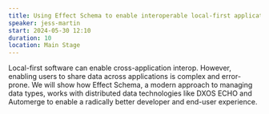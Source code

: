 ```yaml
---
title: Using Effect Schema to enable interoperable local-first applications
speaker: jess-martin
start: 2024-05-30 12:10
duration: 10
location: Main Stage
---
```


Local-first software can enable cross-application interop. However, enabling users to share data across applications is complex and error-prone. We will show how Effect Schema, a modern approach to managing data types, works with distributed data technologies like DXOS ECHO and Automerge to enable a radically better developer and end-user experience.
